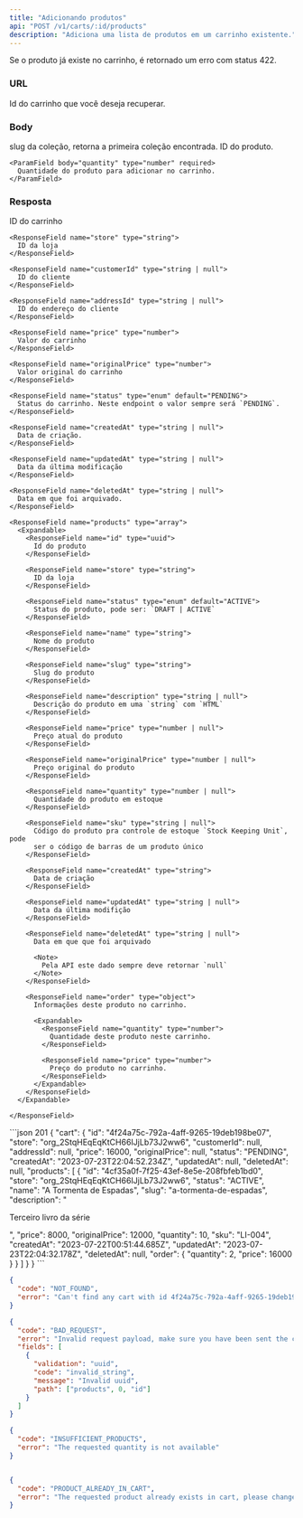 ```yaml
---
title: "Adicionando produtos"
api: "POST /v1/carts/:id/products"
description: "Adiciona uma lista de produtos em um carrinho existente."
---
```


<Warning>
  Se o produto já existe no carrinho, é retornado um erro com status 422.
</Warning>

### URL

<ParamField path="id" type="uuid" required>
  Id do carrinho que você deseja recuperar.
</ParamField>

### Body

<ParamField body="products" type="array">
  slug da coleção, retorna a primeira coleção encontrada.

  <Expandable name="products">
    <ParamField body="id" type="uuid" required>
      ID do produto.
    </ParamField>

    <ParamField body="quantity" type="number" required>
      Quantidade do produto para adicionar no carrinho.
    </ParamField>

  </Expandable>
</ParamField>

### Resposta

<ResponseField name="cart" type="object">
  <Expandable name="cart">
    <ResponseField name="id" type="uuid">
      ID do carrinho
    </ResponseField>

    <ResponseField name="store" type="string">
      ID da loja
    </ResponseField>

    <ResponseField name="customerId" type="string | null">
      ID do cliente
    </ResponseField>

    <ResponseField name="addressId" type="string | null">
      ID do endereço do cliente
    </ResponseField>

    <ResponseField name="price" type="number">
      Valor do carrinho
    </ResponseField>

    <ResponseField name="originalPrice" type="number">
      Valor original do carrinho
    </ResponseField>

    <ResponseField name="status" type="enum" default="PENDING">
      Status do carrinho. Neste endpoint o valor sempre será `PENDING`.
    </ResponseField>

    <ResponseField name="createdAt" type="string | null">
      Data de criação.
    </ResponseField>

    <ResponseField name="updatedAt" type="string | null">
      Data da última modificação
    </ResponseField>

    <ResponseField name="deletedAt" type="string | null">
      Data em que foi arquivado.
    </ResponseField>

    <ResponseField name="products" type="array">
      <Expandable>
        <ResponseField name="id" type="uuid">
          Id do produto
        </ResponseField>

        <ResponseField name="store" type="string">
          ID da loja
        </ResponseField>

        <ResponseField name="status" type="enum" default="ACTIVE">
          Status do produto, pode ser: `DRAFT | ACTIVE`
        </ResponseField>

        <ResponseField name="name" type="string">
          Nome do produto
        </ResponseField>

        <ResponseField name="slug" type="string">
          Slug do produto
        </ResponseField>

        <ResponseField name="description" type="string | null">
          Descrição do produto em uma `string` com `HTML`
        </ResponseField>

        <ResponseField name="price" type="number | null">
          Preço atual do produto
        </ResponseField>

        <ResponseField name="originalPrice" type="number | null">
          Preço original do produto
        </ResponseField>

        <ResponseField name="quantity" type="number | null">
          Quantidade do produto em estoque
        </ResponseField>

        <ResponseField name="sku" type="string | null">
          Código do produto pra controle de estoque `Stock Keeping Unit`, pode
          ser o código de barras de um produto único
        </ResponseField>

        <ResponseField name="createdAt" type="string">
          Data de criação
        </ResponseField>

        <ResponseField name="updatedAt" type="string | null">
          Data da última modifição
        </ResponseField>

        <ResponseField name="deletedAt" type="string | null">
          Data em que que foi arquivado

          <Note>
            Pela API este dado sempre deve retornar `null`
          </Note>
        </ResponseField>

        <ResponseField name="order" type="object">
          Informações deste produto no carrinho.

          <Expandable>
            <ResponseField name="quantity" type="number">
              Quantidade deste produto neste carrinho.
            </ResponseField>

            <ResponseField name="price" type="number">
              Preço do produto no carrinho.
            </ResponseField>
          </Expandable>
        </ResponseField>
      </Expandable>

    </ResponseField>

  </Expandable>
</ResponseField>

<ResponseExample>
```json 201
{
  "cart": {
    "id": "4f24a75c-792a-4aff-9265-19deb198be07",
    "store": "org_2StqHEqEqKtCH66IJjLb73J2ww6",
    "customerId": null,
    "addressId": null,
    "price": 16000,
    "originalPrice": null,
    "status": "PENDING",
    "createdAt": "2023-07-23T22:04:52.234Z",
    "updatedAt": null,
    "deletedAt": null,
    "products": [
      {
        "id": "4cf35a0f-7f25-43ef-8e5e-208fbfeb1bd0",
        "store": "org_2StqHEqEqKtCH66IJjLb73J2ww6",
        "status": "ACTIVE",
        "name": "A Tormenta de Espadas",
        "slug": "a-tormenta-de-espadas",
        "description": "<p>Terceiro livro da série</p>",
        "price": 8000,
        "originalPrice": 12000,
        "quantity": 10,
        "sku": "LI-004",
        "createdAt": "2023-07-22T00:51:44.685Z",
        "updatedAt": "2023-07-23T22:04:32.178Z",
        "deletedAt": null,
        "order": {
          "quantity": 2,
          "price": 16000
        }
      }
    ]
  }
}
```

```json 404
{
  "code": "NOT_FOUND",
  "error": "Can't find any cart with id 4f24a75c-792a-4aff-9265-19deb198be07"
}
```

```json 400
{
  "code": "BAD_REQUEST",
  "error": "Invalid request payload, make sure you have been sent the correct data.",
  "fields": [
    {
      "validation": "uuid",
      "code": "invalid_string",
      "message": "Invalid uuid",
      "path": ["products", 0, "id"]
    }
  ]
}
```

```json 422
{
  "code": "INSUFFICIENT_PRODUCTS",
  "error": "The requested quantity is not available"
}


{
  "code": "PRODUCT_ALREADY_IN_CART",
  "error": "The requested product already exists in cart, please change the quantity instead"
}
```

</ResponseExample>
